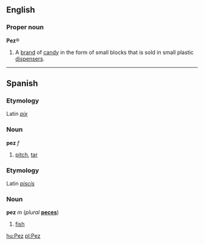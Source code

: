 ==English==
===Proper noun===
'''Pez'''&reg;

#A [[brand]] of [[candy]] in the form of small blocks that is sold in small plastic [[dispenser]]s.

----
==Spanish==
===Etymology===
Latin ''[[pix#Latin|pix]]''

===Noun===
'''pez''' ''f''

#[[pitch]], [[tar]]

===Etymology===
Latin ''[[piscis]]''

===Noun===
'''pez''' ''m'' (''plural'' '''[[peces]]''')

#[[fish]]

[[hu:Pez]]
[[pl:Pez]]